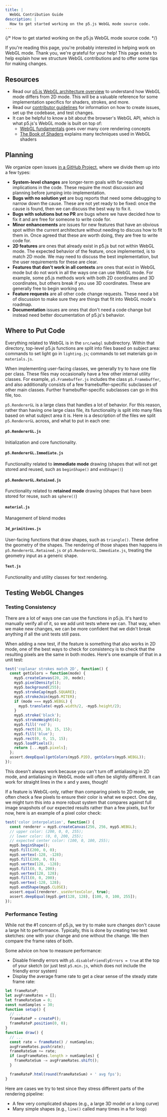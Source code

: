 ```yaml
---
title: |
  WebGL Contribution Guide
description: |
  How to get started working on the p5.js WebGL mode source code.
---
```

{/* How to get started working on the p5.js WebGL mode source code. */}



If you're reading this page, you're probably interested in helping work on WebGL mode. Thank you, we're grateful for your help! This page exists to help explain how we structure WebGL contributions and to offer some tips for making changes.

## Resources

* Read our [p5.js WebGL architecture overview](../webgl_mode_architecture/) to understand how WebGL mode differs from 2D mode. This will be a valuable reference for some implementation specifics for shaders, strokes, and more.
* Read our [contributor guidelines](https://p5js.org/contributor-docs/#/./contributor_guidelines) for information on how to create issues, set up the codebase, and test changes.
* It can be helpful to know a bit about the browser's WebGL API, which is what p5.js's WebGL mode is built on top of:
  * [WebGL fundamentals](https://webglfundamentals.org/) goes over many core rendering concepts
  * [The Book of Shaders](https://thebookofshaders.com/) explains many techniques used in WebGL shaders

## Planning

We organize open issues [in a GitHub Project](https://github.com/orgs/processing/projects/5), where we divide them up into a few types:

* **System-level changes** are longer-term goals with far-reaching implications in the code. These require the most discussion and planning before jumping into implementation.
* **Bugs with no solution yet** are bug reports that need some debugging to narrow down the cause. These are not yet ready to be fixed: once the cause is found, then we can discuss the best way to fix it.
* **Bugs with solutions but no PR** are bugs where we have decided how to fix it and are free for someone to write code for.
* **Minor enhancements** are issues for new features that have an obvious spot within the current architecture without needing to discuss how to fit them in. Once agreed that these are worth doing, they are free to write code for.
* **2D features** are ones that already exist in p5.js but not within WebGL mode. The expected behavior of the feature, once implemented, is to match 2D mode. We may need to discuss the best implementation, but the user requirements for these are clear.
* **Features that don't work in all contexts** are ones that exist in WebGL mode but do not work in all the ways one can use WebGL mode. For example, some p5.js methods work with both 2D coordinates and 3D coordinates, but others break if you use 3D coordinates. These are generally free to begin working on.
* **Feature requests** are all other code change requests. These need a bit of discussion to make sure they are things that fit into WebGL mode's roadmap.
* **Documentation** issues are ones that don't need a code change but instead need better documentation of p5.js's behavior.

## Where to Put Code

Everything related to WebGL is in the `src/webgl` subdirectory. Within that directory, top-level p5.js functions are split into files based on subject area: commands to set light go in `lighting.js`; commands to set materials go in `materials.js`.

When implementing user-facing classes, we generally try to have one file per class. These files may occasionally have a few other internal utility classes. For example, `p5.Framebuffer.js` includes the class `p5.Framebuffer`, and also additionally consists of a few framebuffer-specific subclasses of other main classes. Further framebuffer-specific subclasses can go in this file, too.

`p5.RendererGL` is a large class that handles a lot of behavior. For this reason, rather than having one large class file, its functionality is split into many files based on what subject area it is. Here is a description of the files we split `p5.RendererGL` across, and what to put in each one:

#### `p5.RendererGL.js`

Initialization and core functionality.

#### `p5.RendererGL.Immediate.js`

Functionality related to **immediate mode** drawing (shapes that will not get stored and reused, such as `beginShape()` and `endShape()`)

#### `p5.RendererGL.Retained.js`

Functionality related to **retained mode** drawing (shapes that have been stored for reuse, such as `sphere()`)

#### `material.js`

Management of blend modes

#### `3d_primitives.js`

User-facing functions that draw shapes, such as `triangle()`. These define the geometry of the shapes. The rendering of those shapes then happens in `p5.RendererGL.Retained.js` or `p5.RendererGL.Immediate.js`, treating the geometry input as a generic shape.

#### `Text.js`

Functionality and utility classes for text rendering.

## Testing WebGL Changes

### Testing Consistency

There are a lot of ways one can use the functions in p5.js. It's hard to manually verify all of it, so we add unit tests where we can. That way, when we make new changes, we can be more confident that we didn't break anything if all the unit tests still pass.

When adding a new test, if the feature is something that also works in 2D mode, one of the best ways to check for consistency is to check that the resulting pixels are the same in both modes. Here's one example of that in a unit test:

```js
test('coplanar strokes match 2D', function() {
  const getColors = function(mode) {
    myp5.createCanvas(20, 20, mode);
    myp5.pixelDensity(1);
    myp5.background(255);
    myp5.strokeCap(myp5.SQUARE);
    myp5.strokeJoin(myp5.MITER);
    if (mode === myp5.WEBGL) {
      myp5.translate(-myp5.width/2, -myp5.height/2);
    }
    myp5.stroke('black');
    myp5.strokeWeight(4);
    myp5.fill('red');
    myp5.rect(10, 10, 15, 15);
    myp5.fill('blue');
    myp5.rect(0, 0, 15, 15);
    myp5.loadPixels();
    return [...myp5.pixels];
  };
  assert.deepEqual(getColors(myp5.P2D), getColors(myp5.WEBGL));
});
```

This doesn't always work because you can't turn off antialiasing in 2D mode, and antialiasing in WebGL mode will often be slightly different. It can work for straight lines in the x and y axes, though!

If a feature is WebGL-only, rather than comparing pixels to 2D mode, we often check a few pixels to ensure their color is what we expect. One day, we might turn this into a more robust system that compares against full image snapshots of our expected results rather than a few pixels, but for now, here is an example of a pixel color check:

```js
test('color interpolation', function() {
  const renderer = myp5.createCanvas(256, 256, myp5.WEBGL);
  // upper color: (200, 0, 0, 255);
  // lower color: (0, 0, 200, 255);
  // expected center color: (100, 0, 100, 255);
  myp5.beginShape();
  myp5.fill(200, 0, 0);
  myp5.vertex(-128, -128);
  myp5.fill(200, 0, 0);
  myp5.vertex(128, -128);
  myp5.fill(0, 0, 200);
  myp5.vertex(128, 128);
  myp5.fill(0, 0, 200);
  myp5.vertex(-128, 128);
  myp5.endShape(myp5.CLOSE);
  assert.equal(renderer._useVertexColor, true);
  assert.deepEqual(myp5.get(128, 128), [100, 0, 100, 255]);
});
```

### Performance Testing

While not the #1 concern of p5.js, we try to make sure changes don't cause a large hit to performance. Typically, this is done by creating two test sketches: one with your change and one without the change. We then compare the frame rates of both.

Some advice on how to measure performance:

* Disable friendly errors with `p5.disableFriendlyErrors = true` at the top of your sketch (or just test `p5.min.js`, which does not include the friendly error system)
* Display the average frame rate to get a clear sense of the steady state frame rate:

```js
let frameRateP;
let avgFrameRates = [];
let frameRateSum = 0;
const numSamples = 30;
function setup() {
  // ...
  frameRateP = createP();
  frameRateP.position(0, 0);
}
function draw() {
  // ...
  const rate = frameRate() / numSamples;
  avgFrameRates.push(rate);
  frameRateSum += rate;
  if (avgFrameRates.length > numSamples) {
    frameRateSum -= avgFrameRates.shift();
  }

  frameRateP.html(round(frameRateSum) + ' avg fps');
}
```

Here are cases we try to test since they stress different parts of the rendering pipeline:

* A few very complicated shapes (e.g., a large 3D model or a long curve)
* Many simple shapes (e.g., `line()` called many times in a for loop)
